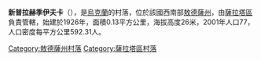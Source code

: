 {{coord|46|7|0|N|29|39|8|E|scale:30000|display=title}}

'''新普拉赫季伊夫卡'''（{{lang-uk|Нова Плахтіївка}}），是[[烏克蘭|烏克蘭]]的村落，位於該國西南部[[敖德薩州|敖德薩州]]，由[[薩拉塔區|薩拉塔區]]負責管轄，始建於1926年，面積0.13平方公里，海拔高度26米，2001年人口77，人口密度每平方公里592.31人。

{{DEFAULTSORT:Нова Плахтіївка}}
[[Category:敖德薩州村落|Category:敖德薩州村落]]
[[Category:薩拉塔區村落|Category:薩拉塔區村落]]


{{Odessa-geo-stub}}